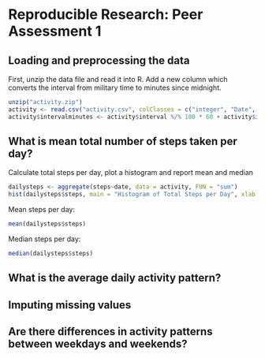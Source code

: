 # Reproducible Research: Peer Assessment 1

## Loading and preprocessing the data

First, unzip the data file and read it into R. Add a new column which converts the interval from military time to minutes since midnight.

```r
unzip("activity.zip")
activity <- read.csv("activity.csv", colClasses = c("integer", "Date", "integer"))
activity$intervalminutes <- activity$interval %/% 100 * 60 + activity$interval %% 100
```

## What is mean total number of steps taken per day?

Calculate total steps per day, plot a histogram and report mean and median

```r
dailysteps <- aggregate(steps~date, data = activity, FUN = "sum")
hist(dailysteps$steps, main = "Histogram of Total Steps per Day", xlab = "Total Steps per Day")
```

Mean steps per day:
```r
mean(dailysteps$steps)
```

Median steps per day:
```r
median(dailysteps$steps)
```

## What is the average daily activity pattern?



## Imputing missing values



## Are there differences in activity patterns between weekdays and weekends?
